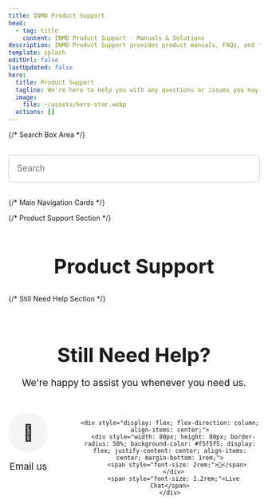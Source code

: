 ```yaml
---
title: INMO Product Support
head:
  - tag: title
    content: INMO Product Support - Manuals & Solutions
description: INMO Product Support provides product manuals, FAQs, and technical support to help you solve problems you may encounter.
template: splash
editUrl: false
lastUpdated: false
hero:
  title: Product Support
  tagline: We're here to help you with any questions or issues you may have
  image:
    file: ~/assets/hero-star.webp
  actions: []
---
```



{/* Search Box Area */}
<div class="search-container" style="margin: 2rem auto; max-width: 600px; text-align: center;">
  <input type="text" placeholder="Search" style="width: 100%; padding: 1rem; border-radius: 8px; border: 1px solid #ccc; font-size: 1.1rem;" />
</div>

{/* Main Navigation Cards */}
<CardGrid>
  <LinkCard 
    title="Orders"
    icon="document"
    href="/orders/"
  />
  <LinkCard 
    title="Manuals & Downloads"
    icon="open-book"
    href="/manuals/"
  />
  <LinkCard 
    title="Develop"
    icon="setting"
    href="/develop/"
  />
</CardGrid>

{/* Product Support Section */}
<div style="margin-top: 4rem; text-align: center;">
  <h2 style="font-size: 2.5rem; margin-bottom: 2rem;">Product Support</h2>
  
  <CardGrid>
    <ProductCard 
      title="INMO Air3"
      image="~/assets/products/inmo-air3-800x400.png"
      href="/products/air3/"
    />
    <ProductCard 
      title="INMO GO2"
      image="~/assets/products/inmo-go2-800x400.png"
      href="/products/go2/"
    />
    <ProductCard 
      title="INMO Air2"
      image="~/assets/products/inmo-air2-800x400.png"
      href="/products/air2/"
    />
    <ProductCard 
      title="INMO GO"
      image="~/assets/products/inmo-go-800x400.png"
      href="/products/go/"
    />
  </CardGrid>
</div>

{/* Still Need Help Section */}
<div style="margin-top: 5rem; text-align: center; padding-bottom: 3rem;">
  <h2 style="font-size: 2.5rem; margin-bottom: 1rem;">Still Need Help?</h2>
  <p style="font-size: 1.2rem; margin-bottom: 3rem;">We're happy to assist you whenever you need us.</p>
  
  <div style="display: flex; justify-content: center; gap: 4rem;">
    <div style="display: flex; flex-direction: column; align-items: center;">
      <div style="width: 80px; height: 80px; border-radius: 50%; background-color: #f5f5f5; display: flex; justify-content: center; align-items: center; margin-bottom: 1rem;">
        <span style="font-size: 2rem;">📧</span>
      </div>
      <span style="font-size: 1.2rem;">Email us</span>
    </div>
    
    <div style="display: flex; flex-direction: column; align-items: center;">
      <div style="width: 80px; height: 80px; border-radius: 50%; background-color: #f5f5f5; display: flex; justify-content: center; align-items: center; margin-bottom: 1rem;">
        <span style="font-size: 2rem;">💬</span>
      </div>
      <span style="font-size: 1.2rem;">Live Chat</span>
    </div>
  </div>
</div>